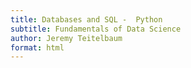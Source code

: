 ```yaml
---
title: Databases and SQL -  Python
subtitle: Fundamentals of Data Science
author: Jeremy Teitelbaum
format: html
---
```


